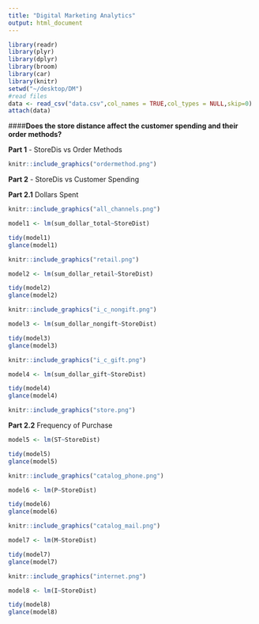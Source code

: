 ```yaml
---
title: "Digital Marketing Analytics"
output: html_document
---
```


```r
library(readr)
library(plyr)
library(dplyr)
library(broom)
library(car)
library(knitr)
setwd("~/desktop/DM")
#read files
data <- read_csv("data.csv",col_names = TRUE,col_types = NULL,skip=0)
attach(data)
```

####**Does the store distance affect the customer spending and their order methods?**

**Part 1** - StoreDis vs Order Methods

```r
knitr::include_graphics("ordermethod.png")
```


**Part 2** - StoreDis vs Customer Spending

**Part 2.1** Dollars Spent
```r
knitr::include_graphics("all_channels.png")
```

```r
model1 <- lm(sum_dollar_total~StoreDist)
```

```r
tidy(model1)
glance(model1)
```

```r
knitr::include_graphics("retail.png")
```

```r
model2 <- lm(sum_dollar_retail~StoreDist)
```

```r
tidy(model2)
glance(model2)
```

```r
knitr::include_graphics("i_c_nongift.png")
```

```r
model3 <- lm(sum_dollar_nongift~StoreDist)
```

```r
tidy(model3)
glance(model3)
```

```r
knitr::include_graphics("i_c_gift.png")
```

```r
model4 <- lm(sum_dollar_gift~StoreDist)
```

```r
tidy(model4)
glance(model4)
```

```r
knitr::include_graphics("store.png")
```

**Part 2.2** Frequency of Purchase

```r
model5 <- lm(ST~StoreDist)
```

```r
tidy(model5)
glance(model5)
```

```r
knitr::include_graphics("catalog_phone.png")
```

```r
model6 <- lm(P~StoreDist)
```

```r
tidy(model6)
glance(model6)
```

```r
knitr::include_graphics("catalog_mail.png")
```

```r
model7 <- lm(M~StoreDist)
```

```r
tidy(model7)
glance(model7)
```

```r
knitr::include_graphics("internet.png")
```

```r
model8 <- lm(I~StoreDist)
```

```r
tidy(model8)
glance(model8)
```





